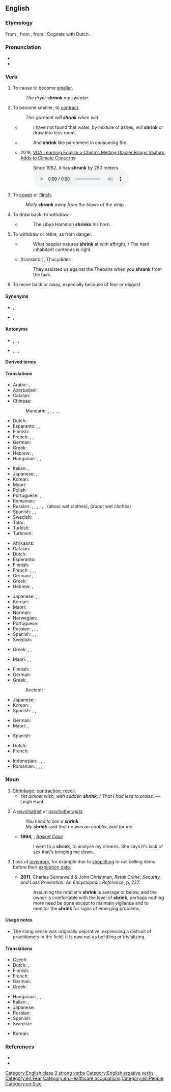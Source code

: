 ==English==

===Etymology===
From {{etyl|enm|en}} {{m|enm|shrinken}}, from {{etyl|ang|en}} {{m|ang|sċrincan}}, from {{etyl|gem-pro|en}} {{m|gem-pro|*skrinkwaną}}. Cognate with Dutch {{m|nl|schrinken||to shrink}}.

===Pronunciation===
* {{IPA|/ˈʃɹɪŋk/|lang=en}}
* {{rhymes|ɪŋk|lang=en}}

===Verb===
{{en-verb|shrinks|shrinking|shrank|past2=shrunk|shrunk|past_ptc2=shrunken}}

# {{lb|en|transitive}} To cause to become [[smaller]].
#: ''The dryer '''shrank''' my sweater.''
# {{lb|en|intransitive}} To become smaller; to [[contract]].
#: ''This garment will '''shrink''' when wet.''
#* {{rfdate||and other bibliographic particulars, eg, title of work, page, url}} {{w|Francis Bacon}}
#*: I have not found that water, by mixture of ashes, will '''shrink''' or draw into less room.
#* {{rfdate||and other bibliographic particulars, eg, title of work, page, url, full name of author}} {{w|Dryden}}
#*: And '''shrink''' like parchment in consuming fire.
#* 2018, [https://learningenglish.voanews.com/a/china-s-melting-glacier-brings-visitors-concern-over-climate-change/4627742.html VOA Learning English > China's Melting Glacier Brings Visitors, Adds to Climate Concerns]
#*: Since 1982, it has '''shrunk''' by 250 meters. [[File:Since 1982, it has shrunk by 250 meters.ogg]]
# {{lb|en|intransitive}} To [[cower]] or [[flinch]].
#: ''Molly '''shrank''' away from the blows of the whip.''
# {{lb|en|transitive}} To draw back; to withdraw.
#* {{rfdate||and other bibliographic particulars, eg, title of work, page, url}} {{w|John Milton}}
#*: The Libya Hammon '''shrinks''' his horn.
# {{lb|en|intransitive|figuratively}} To withdraw or retire, as from danger.
#* {{rfdate||and other bibliographic particulars, eg, title of work, page, url}} {{w|Alexander Pope}}
#*: What happier natures '''shrink''' at with affright, / The hard inhabitant contends is right.
#* {{rfdate||and other bibliographic particulars, eg, title of work, page, url, full name of author}} {{w|Jowett}} (translator), Thucydides
#*: They assisted us against the Thebans when you '''shrank''' from the task.
# {{lb|en|intransitive}} To move back or away, especially because of fear or disgust.

====Synonyms====
* {{sense|avoid an unwanted task}} {{l|en|funk}}, {{l|en|shirk}}
* {{sense|withdraw or retire, as from danger}} {{l|en|shrink back}}, {{l|en|retreat}}

====Antonyms====
* {{sense|to cause to become smaller}} {{l|en|expand}}, {{l|en|grow}}, {{l|en|enlarge}}, {{l|en|stretch}}
* {{sense|become smaller}} {{l|en|expand}}, {{l|en|grow}}, {{l|en|enlarge}}, {{l|en|stretch}}

====Derived terms====
{{der2|lang=en|forshrink|head-shrinker|shrink away|shrink back|shrinkable|shrinking violet|shrink-wrap}}

====Translations====
{{trans-top|intransitive: to contract, to become smaller}}
* Arabic: {{t|ar|تَقَلَّصَ}}, {{t|ar|أَحْجَمَ}}
* Azerbaijani: {{t|az|kiçilmək}}
* Catalan: {{t+|ca|encongir-se}}
* Chinese:
*: Mandarin: {{t+|cmn|收縮|sc=Hani}}, {{t+|cmn|收缩|tr=shōusuō|sc=Hani}}, {{t+|cmn|縮|sc=Hani}}, {{t+|cmn|缩|tr=suō|sc=Hani}}, {{t+|cmn|縮水|sc=Hani}}, {{t+|cmn|缩水|tr=suōshuǐ|sc=Hani}}
* Dutch: {{t+|nl|krimpen}}
* Esperanto: {{t|eo|etiĝi}}, {{t|eo|ŝrumpi}}, {{t|eo|malkreskiĝi}}
* Finnish: {{t+|fi|kutistua}}
* French: {{t+|fr|se réduire}}, {{t+|fr|rétrécir}}, {{t+|fr|se resserrer}}
* German: {{t+|de|schrumpfen}}
* Greek: {{t+|el|μπάζω}}
* Hebrew: {{t|he|התכווץ|tr=hitkavéts}}, {{qualifier|chiefly used in the present tense}} {{t+|he|קטון|tr=katón}}
* Hungarian: {{t+|hu|összemegy}}, {{t+|hu|összehúzódik}}, {{t+|hu|összezsugorodik}}
{{trans-mid}}
* Italian: {{t|it|restringersi}}, {{t+|it|ritirarsi}}
* Japanese: {{t+|ja|縮む|tr=[[ちじむ]], chijimu}}, {{t|ja|縮まる|tr=[[ちじまる]], chijimaru}}
* Korean: {{t+|ko|움츠러지다}}
* Maori: {{t|mi|iti haere}}
* Polish: {{t+|pl|kurczyć się}}
* Portuguese: {{t+|pt|encolher}}, {{t+|pt|contrair}}
* Romanian: {{t+|ro|micșora}}
* Russian: {{t+|ru|сжима́ться|impf}}, {{t+|ru|сжа́ться|pf}}, {{t+|ru|сокраща́ться|impf}}, {{t+|ru|сократи́ться|impf}}, {{t+|ru|уменьша́ться|impf}}, {{t+|ru|уме́ньшиться|pf}}, {{t+|ru|сади́ться|impf}} (about wet clothes), {{t+|ru|сесть|pf}} (about wet clothes)
* Spanish: {{t+|es|contraerse}}, {{t+|es|encogerse}}, {{t+|es|achicarse}}
* Swedish: {{t+|sv|krympa}}
* Tatar: {{t|tt|keçeräyü|sc=Cyrl}}
* Turkish: {{t+|tr|küçülmek}}
* Turkmen: {{t|tk|kiçelmek}}
{{trans-bottom}}

{{trans-top|transitive: to cause something to shrink}}
* Afrikaans: {{t|af|krimp}}
* Catalan: {{t+|ca|encongir}}
* Dutch: {{t+|nl|krimpen}}
* Esperanto: {{t+|eo|etigi}}
* Finnish: {{t|fi|kutistaa}}
* French: {{t+|fr|rétrécir}}, {{t|fr|faire rétrécir}}, {{t+|fr|rapetisser}}, {{t+|fr|diminuer}}
* German: {{t+|de|schrumpfen}}, {{t+|de|abnehmen}}
* Greek: {{t+|el|συρρικνώνω}}
* Hebrew: {{t|he|כיווץ|tr=kivéts}}, {{t|he|הקטין|tr=hiktín}}
{{trans-mid}}
* Japanese: {{t|ja|縮める|tr=[[ちじめる]], chijimeru}}, {{t|ja|縮小する|tr=[[しゅくしょうする]], shukushō suru}}, {{t|ja|短縮する|tr=[[たんしゅくする]], tanshuku suru}}
* Korean: {{t+|ko|움츠리다}}
* Maori: {{t|mi|pīngongo}}
* Norman: {{t|nrf|rap'tichi}}
* Norwegian: {{t|no|krympe}}
* Portuguese: {{t+|pt|encolher}}
* Russian: {{t+|ru|уменьша́ть|impf}}, {{t+|ru|уме́ньшить|pf}}, {{t+|ru|сжима́ть|impf}}, {{t+|ru|сжать|pf}}
* Spanish: {{t+|es|encoger}}, {{t+|es|mermar}}, {{t+|es|contraer}}, {{t|es|jibarizar}}
* Swedish: {{t+|sv|krympa}}
{{trans-bottom}}

{{trans-top|to cower}}
* Greek: {{t+|el|μαζεύομαι}}, {{t+|el|ζαρώνω}}, {{t+|el|αποτραβιέμαι}}
{{trans-mid}}
* Maori: {{t|mi|eti}}, {{t|mi|kumu}}, {{t|mi|maopo}}
{{trans-bottom}}

{{trans-top|intransitive: to attempt to avoid an unwanted or intimidating duty}}
* Finnish: {{t+|fi|luistaa}}
* German: {{t+|de|drücken|alt=sich drücken}}
* Greek: {{t+|el|λουφάρω}}
*: Ancient: {{t|grc|ὀκνέω}}
{{trans-mid}}
* Japanese: {{t|ja|尻込みする|tr=[[しりごみする]], shirigomi suru}}
* Korean: {{t+|ko|움츠러지다}}, {{qualifier|transitive}} {{t+|ko|움츠리다}}
* Spanish: {{t+|es|zafar|alt=zafarse}}, {{t+|es|rehuir}}, {{t+|es|correr|alt=correrse}}
{{trans-bottom}}

{{trans-top|to move back because of fear or disgust}}
* German: {{t+|de|scheuen}}
* Maori: {{t|mi|eti}}, {{t|mi|maopo}}
{{trans-mid}}
* Spanish: {{t+|es|rehuir}}
{{trans-bottom}}

{{checktrans-top}}
* Dutch: {{t+check|nl|krimpen}}
* French: {{t+check|fr|rapetisser}}
{{trans-mid}}
* Indonesian: {{t+check|id|susut|alt=menyusut}} {{attention|id|2=was "[[susut|menyusut]]" - assumed inflected form or vocalised spelling; please verify if linking is acceptable. see [[User:Kephir/gadgets/xte#Translation_fixing]]}}, {{t+check|id|kerut|alt=mengerut}} {{attention|id|2=was "[[kerut|mengerut]]" - assumed inflected form or vocalised spelling; please verify if linking is acceptable. see [[User:Kephir/gadgets/xte#Translation_fixing]]}}, {{t+check|id|kerut|alt=mengkerut}} {{attention|id|2=was "[[kerut|mengkerut]]" - assumed inflected form or vocalised spelling; please verify if linking is acceptable. see [[User:Kephir/gadgets/xte#Translation_fixing]]}}, {{t+check|id|ciut|alt=menciut}} {{attention|id|2=was "[[ciut|menciut]]" - assumed inflected form or vocalised spelling; please verify if linking is acceptable. see [[User:Kephir/gadgets/xte#Translation_fixing]]}}
* Romanian: {{t-check|ro|a se contracta}}, {{t-check|ro|a se micsora}}, {{t-check|ro|a se diminua}}, {{t-check|ro|a intra la apa}}
{{trans-bottom}}

===Noun===
{{en-noun}}

# [[shrinkage|Shrinkage]]; [[contraction]]; [[recoil]].
#* ''Yet almost wish, with sudden '''shrink''', / That I had less to praise.'' &mdash; Leigh Hunt.
# {{lb|en|slang|sometimes|pejorative}} A [[psychiatrist]] or [[psychotherapist]].
#: ''You need to see a '''shrink'''.''
#: ''My '''shrink''' said that he was an enabler, bad for me.''
#* '''1994''', {{w|Green Day}}, ''[[w:Basket Case (song)|Basket Case]]''
#*: I went to a '''shrink''', to analyze my dreams. She says it's lack of sex that's bringing me down.
#:{{syn|en|head-shrinker}}
# {{lb|en|uncountable|business}} Loss of [[inventory]], for example due to [[shoplifting]] or not selling items before their [[expiration  date]].
#*'''2011''', Charles Sennewald & ‎John Christman, ''Retail Crime, Security, and Loss Prevention: An Encyclopedic Reference'', p. 227:
#*:Assuming the retailer's '''shrink''' is average or below, and the owner is comfortable with the level of '''shrink''', perhaps nothing more need be done except to maintain vigilance and to monitor the '''shrink''' for signs of emerging problems.

====Usage notes====
* {{sense|therapist}} The slang sense was originally pejorative, expressing a distrust of practitioners in the field. It is now not as belittling or trivializing.

====Translations====
{{trans-top|psychiatrist or therapist (informal, belittling)}}
* Czech: {{t|cs|psychouš|m}}
* Dutch: {{t+|nl|zielenknijper|m}}, {{t+|nl|zielknijper|m}}
* Finnish: {{t+|fi|kallonkutistaja}}
* French: {{t+|fr|psy|m}}
* German: {{qualifier|literally: Soul Plumber}} {{t+|de|Seelenklempner|m}}
* Greek: {{t+|el|τρελογιατρός}}
{{trans-mid}}
* Hungarian: {{t|hu|fejzsugorító}}, {{t|hu|lélekdoki}}, {{t|hu|agykurkász}}
* Italian: {{t+|it|strizzacervelli|m}}, {{t+|it|psichiatra|m|f}}
* Japanese: {{t+|ja|精神科医|tr=[[せいしんかい]], sēshin-ka-i}}
* Russian: {{t|ru|мозгоправ|m|tr=mozgopráv}}
* Spanish: {{qualifier|colloquial}} {{t|es|loquero|m}}
* Swedish: {{t|sv|hjärnskrynklare|c}}
{{trans-bottom}}

{{checktrans-top}}
* Korean: {{t-check|ko|정신과의사|tr=jeongsin-gwa-ui-sa|sc=Kore}}
{{trans-mid}}
{{trans-bottom}}

===References===
* {{R:OneLook}}
* {{R:Century 1911}}

[[Category:English class 3 strong verbs]]
[[Category:English ergative verbs]]
[[Category:en:Fear]]
[[Category:en:Healthcare occupations]]
[[Category:en:People]]
[[Category:en:Size]]